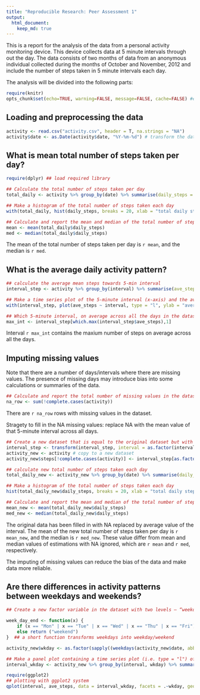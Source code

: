 ```yaml
---
title: "Reproducible Research: Peer Assessment 1"
output: 
  html_document: 
    keep_md: true
---
```




This is a report for the analysis of the data from a personal activity monitoring device. This device collects data at 5 minute intervals through out the day. The data consists of two months of data from an anonymous individual collected during the months of October and November, 2012 and include the number of steps taken in 5 minute intervals each day.

The analysis will be divided into the following parts:

```r
require(knitr)
opts_chunk$set(echo=TRUE, warning=FALSE, message=FALSE, cache=FALSE) #enrivonmental setting
```

## Loading and preprocessing the data
```r
activity <- read.csv("activity.csv", header = T, na.strings = "NA")
activity$date <- as.Date(activity$date, "%Y-%m-%d") # transform the date object
```



## What is mean total number of steps taken per day?
```r
require(dplyr) ## load required library

## Calculate the total number of steps taken per day
total_daily <- activity %>% group_by(date) %>% summarise(daily_steps = sum(steps, na.rm = T))  

## Make a histogram of the total number of steps taken each day
with(total_daily, hist(daily_steps, breaks = 20, xlab = "total daily steps", main = "Histogram of total daily steps"))

## Calculate and report the mean and median of the total number of steps taken per day
mean <- mean(total_daily$daily_steps)
med <- median(total_daily$daily_steps)
```
The mean of the total number of steps taken per day is `r mean`, and the median is `r med`.


## What is the average daily activity pattern?
```r
## calculate the average mean steps towards 5-min interval
interval_step <- activity %>% group_by(interval) %>% summarise(ave_steps = mean(steps, na.rm = T))

## Make a time series plot of the 5-minute interval (x-axis) and the average number of steps taken, averaged across all days (y-axis)
with(interval_step, plot(ave_steps ~ interval, type = "l", ylab = "average steps"))

## Which 5-minute interval, on average across all the days in the dataset, contains the maximum number of steps?
max_int <- interval_step[which.max(interval_step$ave_steps),1]
```
Interval `r max_int` contains the maxium number of steps on average across all the days.

## Imputing missing values
Note that there are a number of days/intervals where there are missing values. The presence of missing days may introduce bias into some calculations or summaries of the data.

```r
## Calculate and report the total number of missing values in the dataset
na_row <- sum(!complete.cases(activity))
```
There are `r na_row` rows with missing values in the dataset.

Stragety to fill in the NA missing values: replace NA with the mean value of that 5-minute interval across all days.

```r
## Create a new dataset that is equal to the original dataset but with the missing data filled in.
interval_step <- transform(interval_step, interval = as.factor(interval))
activity_new <- activity # copy to a new dataset
activity_new$steps[!complete.cases(activity)] <- interval_step[as.factor(activity$interval[!complete.cases(activity)]), "ave_steps"]

## calculate new total number of steps taken each day
total_daily_new <- activity_new %>% group_by(date) %>% summarise(daily_steps = sum(steps)) 

## Make a histogram of the total number of steps taken each day
hist(total_daily_new$daily_steps, breaks = 20, xlab = "total daily steps", main = "New histogram of total daily steps")

## Calculate and report the mean and median of the total number of steps taken per day
mean_new <- mean(total_daily_new$daily_steps)
med_new <- median(total_daily_new$daily_steps)
```
The original data has been filled in with NA replaced by average value of the interval. The mean of the new total number of steps taken per day is `r mean_new`, and the median is `r med_new`. These value differ from mean and median values of estimations with NA ignored, which are `r mean` and `r med`, respectively.

The imputing of missing values can reduce the bias of the data and make data more reliable.

## Are there differences in activity patterns between weekdays and weekends?
```r
## Create a new factor variable in the dataset with two levels – “weekday” and “weekend” indicating whether a given date is a weekday or weekend day.

week_day_end <- function(x) {
    if (x == "Mon" | x == "Tue" | x == "Wed" | x == "Thu" | x == "Fri") return ("weekday")
    else return ("weekend")
}  ## a short function transforms weekdays into weekday/weekend

activity_new$wkday <- as.factor(sapply((weekdays(activity_new$date, abbreviate = T)), week_day_end))

## Make a panel plot containing a time series plot (i.e. type = "l") of the 5-minute interval (x-axis) and the average number of steps taken, averaged across all weekday days or weekend days (y-axis).
interval_wkday <- activity_new %>% group_by(interval, wkday) %>% summarise(ave_steps = mean(steps))

require(ggplot2)
## plotting with ggplot2 system
qplot(interval, ave_steps, data = interval_wkday, facets = .~wkday, geom = "line", ylab = "Number of steps")
```

